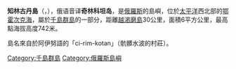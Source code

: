 {{Infobox islands
| name          = 奇林科坦岛 / 知林古丹島
| native name   = Чиринкотан <br>
知林古丹島
| image name    = Cirinkotan.jpg
| image caption = [[NASA|NASA]]的奇林古丹島衛星影像
| area km2         =6
| location      = [[鄂霍次克海|鄂霍次克海]]
| coordinates   = {{coord|48.98|N|153.48|E|type:isle}}
| locator map      = Kuriles Chirinkotan.PNG
| locator map size = 
| archipelago   = [[千島群島|千島群島]]
| country       = {{RUS}}
| highest mount    = Masaochi
| elevation m      = 742
| population    = 0
| ethnic groups = 
}} 
'''知林古丹島'''（{{lang-rus|Чиринкотан|Chirinkotan}}，{{jpn|j=知林古丹島|hg=ちりんこたんとう|rm=Chirikotan tō|f=y}}），俄语音译'''奇林科坦岛'''，是[[俄羅斯|俄羅斯]]的島嶼，位於[[太平洋|太平洋]]西北部的[[鄂霍次克海|鄂霍次克海]]，屬於[[千島群島|千島群島]]的一部分，距離[[越渇磨島|越渇磨島]]30公里，面積6平方公里，最高點海拔高度742米。

島名來自於阿伊努語的「ci-rim-kotan」（骯髒水波的村莊）。

{{千島群島}}

[[Category:千島群島|Category:千島群島]]
[[Category:俄羅斯島嶼|Category:俄羅斯島嶼]]

{{Russia-geo-stub}}